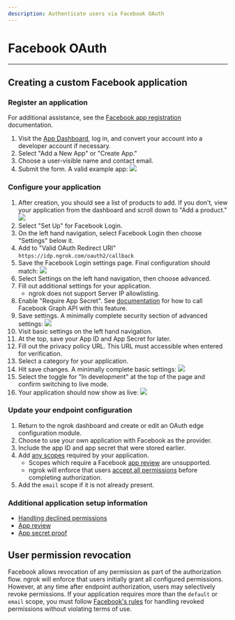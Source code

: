 ```yaml
---
description: Authenticate users via Facebook OAuth
---
```


# Facebook OAuth

---

## Creating a custom Facebook application

### Register an application

For additional assistance, see the [Facebook app registration](https://developers.facebook.com/docs/apps#register) documentation.

1.  Visit the [App Dashboard](https://developers.facebook.com/apps/), log in, and convert your account into a developer account if necessary.
2.  Select "Add a New App" or "Create App."
3.  Choose a user-visible name and contact email.
4.  Submit the form. A valid example app: [![](/img/howto/oauth/1-facebook-register.png)](/img/howto/oauth/1-facebook-register.png)

### Configure your application

1.  After creation, you should see a list of products to add. If you don't, view your application from the dashboard and scroll down to "Add a product." [![](/img/howto/oauth/2-facebook-add_product.png)](/img/howto/oauth/2-facebook-add_product.png)
2.  Select "Set Up" for Facebook Login.
3.  On the left hand navigation, select Facebook Login then choose "Settings" below it.
4.  Add to "Valid OAuth Redirect URI" `https://idp.ngrok.com/oauth2/callback`
5.  Save the Facebook Login settings page. Final configuration should match: [![](/img/howto/oauth/3-facebook-login_settings.png)](/img/howto/oauth/3-facebook-login_settings.png)
6.  Select Settings on the left hand navigation, then choose advanced.
7.  Fill out additional settings for your application.
    - ngrok does not support Server IP allowlisting.
8.  Enable "Require App Secret". See [documentation](https://developers.facebook.com/docs/facebook-login/security/#appsecret) for how to call Facebook Graph API with this feature.
9.  Save settings. A minimally complete security section of advanced settings: [![](/img/howto/oauth/4-facebook-security.png)](/img/howto/oauth/4-facebook-security.png)
10. Visit basic settings on the left hand navigation.
11. At the top, save your App ID and App Secret for later.
12. Fill out the privacy policy URL. This URL must accessible when entered for verification.
13. Select a category for your application.
14. Hit save changes. A minimally complete basic settings: [![](/img/howto/oauth/5-facebook-basic_settings.png)](/img/howto/oauth/5-facebook-basic_settings.png)
15. Select the toggle for "In development" at the top of the page and confirm switching to live mode.
16. Your application should now show as live: [![](/img/howto/oauth/6-facebook-live.png)](/img/howto/oauth/6-facebook-live.png)

### Update your endpoint configuration

1.  Return to the ngrok dashboard and create or edit an OAuth edge configuration module.
2.  Choose to use your own application with Facebook as the provider.
3.  Include the app ID and app secret that were stored earlier.
4.  Add [any scopes](https://developers.facebook.com/docs/apps/review/login-permissions) required by your application.
    - Scopes which require a Facebook [app review](https://developers.facebook.com/docs/apps/review/#app-review) are unsupported.
    - ngrok will enforce that users [accept all permissions](https://developers.facebook.com/docs/facebook-login/handling-declined-permissions#reprompt) before completing authorization.
5.  Add the `email` scope if it is not already present.

### Additional application setup information

- [Handling declined permissions](https://developers.facebook.com/docs/facebook-login/handling-declined-permissions)
- [App review](https://developers.facebook.com/docs/apps/review)
- [App secret proof](https://developers.facebook.com/docs/graph-api/securing-requests/#appsecret_proof)

## User permission revocation

Facebook allows revocation of any permission as part of the authorization flow. ngrok will enforce that users initially grant all configured permissions. However, at any time after endpoint authorization, users may selectively revoke permissions. If your application requires more than the `default` or `email` scope, you must follow [Facebook's rules](https://developers.facebook.com/docs/facebook-login/handling-declined-permissions#reprompt) for handling revoked permissions without violating terms of use.
